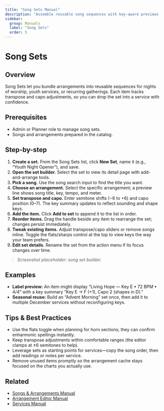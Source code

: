 ```yaml
---
title: "Song Sets Manual"
description: "Assemble reusable song sequences with key-aware previews."
sidebar:
  group: Manuals
  label: "Song Sets"
  order: 5
---
```


# Song Sets

## Overview
Song Sets let you bundle arrangements into reusable sequences for nights of worship, youth services, or recurring gatherings. Each item tracks transpose and capo adjustments, so you can drop the set into a service with confidence.

## Prerequisites
- Admin or Planner role to manage song sets.
- Songs and arrangements prepared in the catalog.

## Step-by-step
1. **Create a set.** From the Song Sets list, click **New Set**, name it (e.g., “Youth Night Opener”), and save.
2. **Open the set builder.** Select the set to view its detail page with add-and-arrange tools.
3. **Pick a song.** Use the song search input to find the title you want.
4. **Choose an arrangement.** Select the specific arrangement; a preview line shows song title, key, tempo, and meter.
5. **Set transpose and capo.** Enter semitone shifts (−6 to +6) and capo position (0–7). The key summary updates to reflect sounding and shape keys.
6. **Add the item.** Click **Add to set** to append it to the list in order.
7. **Reorder items.** Drag the handle beside any item to rearrange the set; changes persist immediately.
8. **Tweak existing items.** Adjust transpose/capo sliders or remove songs inline. Toggle the flats/sharps control at the top to view keys the way your team prefers.
9. **Edit set details.** Rename the set from the action menu if its focus changes over time.

> _Screenshot placeholder: song set builder._

## Examples
- **Label preview:** An item might display “Living Hope — Key E • 72 BPM • 4/4” with a key summary “Key E → F (+1), Capo 2 (shapes in D).”
- **Seasonal reuse:** Build an “Advent Morning” set once, then add it to multiple December services without reconfiguring keys.

## Tips & Best Practices
- Use the flats toggle when planning for horn sections; they can confirm enharmonic spellings instantly.
- Keep transpose adjustments within comfortable ranges (the editor clamps at ±6 semitones to help).
- Leverage sets as starting points for services—copy the song order, then add readings or notes per service.
- Remove unused items promptly so the arrangement cache stays focused on the charts you actually use.

## Related
- [Songs & Arrangements Manual](./songs-arrangements)
- [Arrangement Editor Manual](./arrangement-editor)
- [Services Manual](./services)
